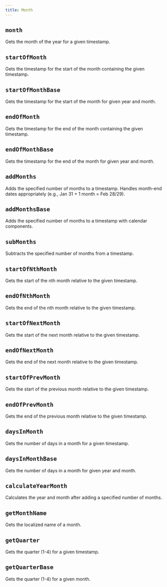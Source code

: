 ```yaml
---
title: Month
---
```


## `month`

Gets the month of the year for a given timestamp.

<CodeExample file="reference/month/month.ts" name="month" />

## `startOfMonth`

Gets the timestamp for the start of the month containing the given timestamp.

<CodeExample file="reference/month/startOfMonth.ts" name="startOfMonth" />

## `startOfMonthBase`

Gets the timestamp for the start of the month for given year and month.

<CodeExample file="reference/month/startOfMonthBase.ts" name="startOfMonthBase" />

## `endOfMonth`

Gets the timestamp for the end of the month containing the given timestamp.

<CodeExample file="reference/month/endOfMonth.ts" name="endOfMonth" />

## `endOfMonthBase`

Gets the timestamp for the end of the month for given year and month.

<CodeExample file="reference/month/endOfMonthBase.ts" name="endOfMonthBase" />

## `addMonths`

Adds the specified number of months to a timestamp.
Handles month-end dates appropriately (e.g., Jan 31 + 1 month = Feb 28/29).

<CodeExample file="reference/month/addMonths.ts" name="addMonths" />

## `addMonthsBase`

Adds the specified number of months to a timestamp with calendar components.

<CodeExample file="reference/month/addMonthsBase.ts" name="addMonthsBase" />

## `subMonths`

Subtracts the specified number of months from a timestamp.

<CodeExample file="reference/month/subMonths.ts" name="subMonths" />

## `startOfNthMonth`

Gets the start of the nth month relative to the given timestamp.

<CodeExample file="reference/month/startOfNthMonth.ts" name="startOfNthMonth" />

## `endOfNthMonth`

Gets the end of the nth month relative to the given timestamp.

<CodeExample file="reference/month/endOfNthMonth.ts" name="endOfNthMonth" />

## `startOfNextMonth`

Gets the start of the next month relative to the given timestamp.

<CodeExample file="reference/month/startOfNextMonth.ts" name="startOfNextMonth" />

## `endOfNextMonth`

Gets the end of the next month relative to the given timestamp.

<CodeExample file="reference/month/endOfNextMonth.ts" name="endOfNextMonth" />

## `startOfPrevMonth`

Gets the start of the previous month relative to the given timestamp.

<CodeExample file="reference/month/startOfPrevMonth.ts" name="startOfPrevMonth" />

## `endOfPrevMonth`

Gets the end of the previous month relative to the given timestamp.

<CodeExample file="reference/month/endOfPrevMonth.ts" name="endOfPrevMonth" />

## `daysInMonth`

Gets the number of days in a month for a given timestamp.

<CodeExample file="reference/month/daysInMonth.ts" name="daysInMonth" />

## `daysInMonthBase`

Gets the number of days in a month for given year and month.

<CodeExample file="reference/month/daysInMonthBase.ts" name="daysInMonthBase" />

## `calculateYearMonth`

Calculates the year and month after adding a specified number of months.

<CodeExample file="reference/month/calculateYearMonth.ts" name="calculateYearMonth" />

## `getMonthName`

Gets the localized name of a month.

<CodeExample file="reference/month/getMonthName.ts" name="getMonthName" />

## `getQuarter`

Gets the quarter (1-4) for a given timestamp.

<CodeExample file="reference/month/getQuarter.ts" name="getQuarter" />

## `getQuarterBase`

Gets the quarter (1-4) for a given month.

<CodeExample file="reference/month/getQuarterBase.ts" name="getQuarterBase" />
